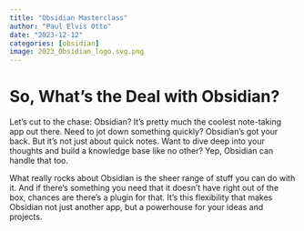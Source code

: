 ```yaml
---
title: "Obsidian Masterclass"
author: "Paul Elvis Otto"
date: "2023-12-12"
categories: [obsidian]
image: 2023_Obsidian_logo.svg.png
---
```


# So, What's the Deal with Obsidian?

Let's cut to the chase: Obsidian? It's pretty much the coolest note-taking app out there. Need to jot down something quickly? Obsidian's got your back. But it's not just about quick notes. Want to dive deep into your thoughts and build a knowledge base like no other? Yep, Obsidian can handle that too.

What really rocks about Obsidian is the sheer range of stuff you can do with it. And if there’s something you need that it doesn’t have right out of the box, chances are there’s a plugin for that. It's this flexibility that makes Obsidian not just another app, but a powerhouse for your ideas and projects.
